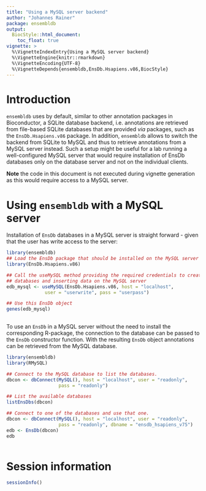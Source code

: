 ```yaml
---
title: "Using a MySQL server backend"
author: "Johannes Rainer"
package: ensembldb
output:
  BiocStyle::html_document:
    toc_float: true
vignette: >
  %\VignetteIndexEntry{Using a MySQL server backend}
  %\VignetteEngine{knitr::rmarkdown}
  %\VignetteEncoding{UTF-8}
  %\VignetteDepends{ensembldb,EnsDb.Hsapiens.v86,BiocStyle}
---
```



# Introduction

`ensembldb` uses by default, similar to other annotation packages in Bioconductor,
a SQLite database backend, i.e. annotations are retrieved from file-based SQLite
databases that are provided *via* packages, such as the `EnsDb.Hsapiens.v86`
package. In addition, `ensembldb` allows to switch the backend from SQLite to
MySQL and thus to retrieve annotations from a MySQL server instead. Such a setup
might be useful for a lab running a well-configured MySQL server that would
require installation of EnsDb databases only on the database server and not on
the individual clients.

**Note** the code in this document is not executed during vignette generation as
this would require access to a MySQL server.


# Using `ensembldb` with a MySQL server

Installation of `EnsDb` databases in a MySQL server is straight forward - given
that the user has write access to the server:

```r
library(ensembldb)
## Load the EnsDb package that should be installed on the MySQL server
library(EnsDb.Hsapiens.v86)

## Call the useMySQL method providing the required credentials to create
## databases and inserting data on the MySQL server
edb_mysql <- useMySQL(EnsDb.Hsapiens.v86, host = "localhost",
		      user = "userwrite", pass = "userpass")

## Use this EnsDb object
genes(edb_mysql)
 
```

To use an `EnsDb` in a MySQL server without the need to install the corresponding
R-package, the connection to the database can be passed to the `EnsDb` constructor
function. With the resulting `EnsDb` object annotations can be retrieved from the
MySQL database.

```r
library(ensembldb)
library(RMySQL)

## Connect to the MySQL database to list the databases.
dbcon <- dbConnect(MySQL(), host = "localhost", user = "readonly",
                   pass = "readonly")

## List the available databases
listEnsDbs(dbcon)

## Connect to one of the databases and use that one.
dbcon <- dbConnect(MySQL(), host = "localhost", user = "readonly",
                   pass = "readonly", dbname = "ensdb_hsapiens_v75")
edb <- EnsDb(dbcon)
edb
 
```


# Session information

```r
sessionInfo() 
```

